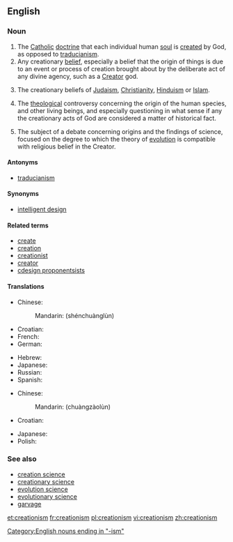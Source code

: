 ==English==
{{wikipedia}}

===Noun===
{{en-noun|-}}

# The [[Catholic]] [[doctrine]] that each individual human [[soul]] is [[create]]d by God, as opposed to [[traducianism]].
# Any creationary [[belief]], especially a belief that the origin of things is due to an event or process of creation brought about by the deliberate act of any divine agency, such as a [[Creator]] god.
# {{rfv-sense}} The creationary beliefs of [[Judaism]], [[Christianity]], [[Hinduism]] or [[Islam]].
# {{rfv-sense}} The [[theological]] controversy concerning the origin of the human species, and other living beings, and especially questioning in what sense if any the creationary acts of God are considered a matter of historical fact.
# {{rfv-sense}} The subject of a debate concerning origins and the findings of science, focused on the degree to which the theory of [[evolution]] is compatible with religious belief in the Creator.

====Antonyms====
* [[traducianism]]

====Synonyms====
* [[intelligent design]]

====Related terms====
* [[create]]
* [[creation]]
* [[creationist]]
* [[creator]]
* [[cdesign proponentsists]]

====Translations====
{{trans-top|creationary beliefs of Judaism, Christianity or Islam}}
* Chinese:
*: Mandarin: {{zh-ts|神創論|神创论}} (shénchuànglùn)
* Croatian: {{t-|hr|kreacionizam|m}}
* French: {{t+|fr|créationnisme|m}}
* German: {{t+|de|Kreationismus|m}}
{{trans-mid}}
* Hebrew: {{t+|he|בריאתנות|f|tr=briatanut|sc=Hebr}}
* Japanese: {{t-|ja|創造論|tr=そうぞうろん, sōzōron|sc=Jpan}}
* Russian: {{t+|ru|сотворение|n|tr=sotvorénije|sc=Cyrl}}
* Spanish: {{t-|es|creacionismo|m}}
{{trans-bottom}}

{{trans-top|any creationary belief}}
* Chinese:
*: Mandarin: {{zh-ts|創造論|创造论}} (chuàngzàolùn)
* Croatian: {{t-|hr|kreacionizam|m}}
{{trans-mid}}
* Japanese: {{t-|ja|創造論|tr=そうぞうろん, sōzōron|sc=Jpan}}
* Polish: {{t|pl|kreacjonizm|m}}
{{trans-bottom}}

===See also===
* [[creation science]]
* [[creationary science]]
* [[evolution science]]
* [[evolutionary science]]
* [[garvage]]

[[Category:English nouns ending in "-ism"]]

[[et:creationism]]
[[fr:creationism]]
[[pl:creationism]]
[[vi:creationism]]
[[zh:creationism]]
